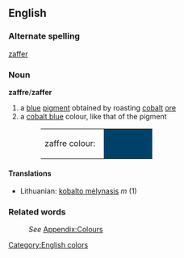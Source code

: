 ==English==
===Alternate spelling===
[[zaffer]]

===Noun===
'''zaffre'''/'''zaffer'''
# a [[blue]] [[pigment]] obtained by roasting [[cobalt]] [[ore]]
# a [[cobalt blue]] colour, like that of the pigment
#:<table><tr><td>zaffre colour: &nbsp;</td><td bgcolor="#00416A" width="80">&nbsp; </td></tr></table>

====Translations====
*Lithuanian: [[kobalto mėlynasis]] ''m'' (1)

===Related words===
:''See'' [[Wiktionary_Appendix:Colours|Appendix:Colours]]

[[Category:English colors]]